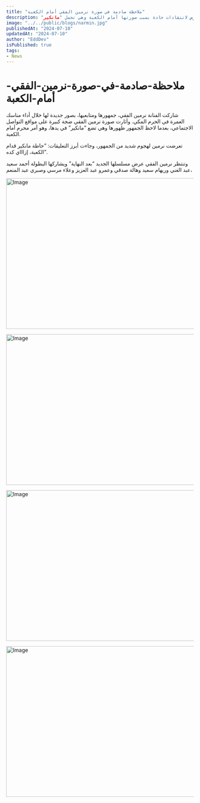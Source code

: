 ```yaml
---
title: "ملاحظة صادمة في صورة نرمين الفقي أمام الكعبة"
description: "نرمين الفقي تتعرض لانتقادات حادة بسبب صورتها أمام الكعبة وهي تحمل "مانكير".
image: "../../public/blogs/narmin.jpg"
publishedAt: "2024-07-10"
updatedAt: "2024-07-10"
author: "EddDev"
isPublished: true
tags:
- News
---
```


# ملاحظة-صادمة-في-صورة-نرمين-الفقي-أمام-الكعبة

شاركت الفنانة نرمين الفقي، جمهورها ومتابعيها، بصور جديدة لها خلال أداء مناسك العمرة في الحرم المكي. وأثارت صورة نرمين الفقي ضجة كبيرة على مواقع التواصل الاجتماعي، بعدما لاحظ الجمهور ظهورها وهي تضع “مانكير” في يدها، وهو أمر محرم أمام الكعبة.

تعرضت نرمين لهجوم شديد من الجمهور، وجاءت أبرز التعليقات: “حاطة مانكير قدام الكعبة، إزاااي كده”.

وتنتظر نرمين الفقي عرض مسلسلها الجديد “بعد النهاية” ويشاركها البطولة أحمد سعيد عبد الغني وريهام سعيد وهالة صدقي وعمرو عبد العزيز وعلاء مرسي وصبري عبد المنعم،


<Image
  src="/blogs/narmin-1.jpg"
  width="718"
  height="404"
  alt="Image"
  sizes="100vw"
/>


<Image
  src="/blogs/narmin-2.jpg"
  width="718"
  height="404"
  alt="Image"
  sizes="100vw"
/>

<Image
  src="/blogs/narmin-3.jpg"
  width="718"
  height="404"
  alt="Image"
  sizes="100vw"
/>

<Image
  src="/blogs/narmin-4.jpg"
  width="718"
  height="404"
  alt="Image"
  sizes="100vw"
/>


